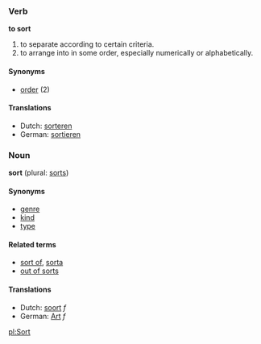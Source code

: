 ===Verb===
'''to sort'''

# to separate according to certain criteria.
# to arrange into in some order, especially numerically or alphabetically.

====Synonyms====
*[[order]] (2)

====Translations====
*Dutch: [[sorteren]]
*German: [[sortieren]]

===Noun===
'''sort''' (plural: [[sorts]])

====Synonyms====
*[[genre]]
*[[kind]]
*[[type]]

====Related terms====
*[[sort of]], [[sorta]]
*[[out of sorts]]

====Translations====
*Dutch: [[soort]] ''f''
*German: [[Art]] ''f''

[[pl:Sort]]